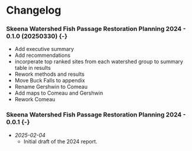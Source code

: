 # Changelog {-}

### Skeena Watershed Fish Passage Restoration Planning 2024 - 0.1.0 (20250330) {-} {-}

  - Add executive summary
  - Add recommendations
  - incorperate top ranked sites from each watershed group to summary table in results
  - Rework methods and results
  - Move Buck Falls to appendix
  - Rename Gershwin to Comeau
  - Add maps to Comeau and Gershwin
  - Rework Comeau

### Skeena Watershed Fish Passage Restoration Planning 2024 - 0.0.1 {-} {-}

- *2025-02-04*  
  - Initial draft of the 2024 report.
